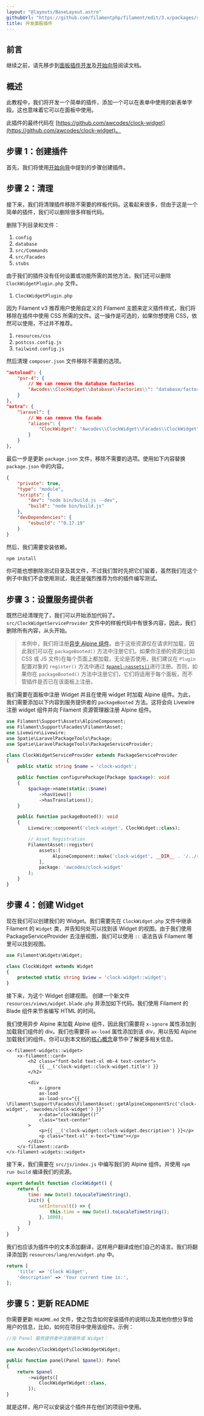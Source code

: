 ```yaml
---
layout: "@layouts/BaseLayout.astro"
githubUrl: "https://github.com/filamentphp/filament/edit/3.x/packages/support/docs/06-plugins/02-build-a-panel-plugin.md"
title: 开发面板插件
---
```


## 前言

继续之前，请先移步到[面板插件开发](/docs/zh-CN/3.x/panels/plugins)及[开始向导](/docs/zh-CN/3.x/support/plugins/getting-started)阅读文档。

## 概述

此教程中，我们将开发一个简单的插件，添加一个可以在表单中使用的新表单字段。这也意味着它可以在面板中使用。

此插件的最终代码在 [https://github.com/awcodes/clock-widget](https://github.com/awcodes/clock-widget)。

## 步骤 1：创建插件

首先，我们将使用[开始向导](getting-started#创建插件)中提到的步骤创建插件。

## 步骤 2：清理

接下来，我们将清理插件移除不需要的样板代码。这看起来很多，但由于这是一个简单的插件，我们可以删除很多样板代码。

删除下列目录和文件：
1. `config`
1. `database`
1. `src/Commands`
1. `src/Facades`
1. `stubs`

由于我们的插件没有任何设置或功能所需的其他方法，我们还可以删除 `ClockWidgetPlugin.php` 文件。

1. `ClockWidgetPlugin.php`

因为 Filament v3 推荐用户使用自定义的 Filament 主题来定义插件样式，我们将移除在插件中使用 CSS 所需的文件。这一操作是可选的，如果你想使用 CSS，依然可以使用，不过并不推荐。 

1. `resources/css`
1. `postcss.config.js`
1. `tailwind.config.js`

然后清理 `composer.json` 文件移除不需要的选项。

```json
"autoload": {
    "psr-4": {
        // We can remove the database factories
        "Awcodes\\ClockWidget\\Database\\Factories\\": "database/factories/"
    }
},
"extra": {
    "laravel": {
        // We can remove the facade
        "aliases": {
            "ClockWidget": "Awcodes\\ClockWidget\\Facades\\ClockWidget"
        }
    }
},
```

最后一步是更新 `package.json` 文件，移除不需要的选项。使用如下内容替换 `package.json` 中的内容。

```json
{
    "private": true,
    "type": "module",
    "scripts": {
        "dev": "node bin/build.js --dev",
        "build": "node bin/build.js"
    },
    "devDependencies": {
        "esbuild": "^0.17.19"
    }
}
```

然后，我们需要安装依赖。

```bash
npm install
```

你可能也想删除测试目录及其文件，不过我们暂时先把它们留着，虽然我们在这个例子中我们不会使用测试，我还是强烈推荐为你的插件编写测试。

## 步骤 3：设置服务提供者

既然已经清理完了，我们可以开始添加代码了。`src/ClockWidgetServiceProvider` 文件中的样板代码中有很多内容，因此，我们删除所有内容，从头开始。

> 本例中，我们将注册[异步 Alpine 组件](../assets#异步-alpinejs-组件)。由于这些资源仅在请求时加载，因此我们可以在 `packageBooted()` 方法中注册它们。如果你注册的资源(比如 CSS 或 JS 文件)在每个页面上都加载，无论是否使用，我们建议在 `Plugin` 配置对象的 `register()` 方法中通过 [`$panel->assets()`](../../panels/configuration#注册面板资源)进行注册。否则，如果你在 `packageBooted()` 方法中注册它们，它们将适用于每个面板，而不管插件是否已在该面板上注册。 
 
我们需要在面板中注册 Widget 并且在使用 widget 时加载 Alpine 组件。为此，我们需要添加以下内容到服务提供者的 `packageBooted` 方法。这将会向 Livewire 注册 widget 组件并向 Filament 资源管理器注册 Alpine 组件。

```php
use Filament\Support\Assets\AlpineComponent;
use Filament\Support\Facades\FilamentAsset;
use Livewire\Livewire;
use Spatie\LaravelPackageTools\Package;
use Spatie\LaravelPackageTools\PackageServiceProvider;

class ClockWidgetServiceProvider extends PackageServiceProvider
{
    public static string $name = 'clock-widget';

    public function configurePackage(Package $package): void
    {
        $package->name(static::$name)
            ->hasViews()
            ->hasTranslations();
    }

    public function packageBooted(): void
    {
        Livewire::component('clock-widget', ClockWidget::class);

        // Asset Registration
        FilamentAsset::register(
            assets:[
                 AlpineComponent::make('clock-widget', __DIR__ . '/../resources/dist/clock-widget.js'),
            ],
            package: 'awcodes/clock-widget'
        );
    }
}
```

## 步骤 4：创建 Widget

现在我们可以创建我们的 Widget。我们需要先在 `ClockWidget.php` 文件中继承 Filament 的 `Widget` 类，并告知何处可以找到该 Widget 的视图。由于我们使用 PackageServiceProvider 去注册视图，我们可以使用 `::` 语法告诉 Filament 哪里可以找到视图。

```php
use Filament\Widgets\Widget;

class ClockWidget extends Widget
{
    protected static string $view = 'clock-widget::widget';
}
```

接下来，为这个 Widget 创建视图。 创建一个新文件 `resources/views/widget.blade.php` 并添加如下代码。我们使用 Filament 的 Blade 组件来节省编写 HTML 的时间。

我们使用异步 Alpine 来加载 Alpine 组件，因此我们需要将 `x-ignore` 属性添加到加载我们组件的 div。我们也需要将 `ax-load` 属性添加到该 div，用以告知 Alpine 加载我们的组件。你可以到本文档的[核心概念](/docs/3.x/support/assets#异步-alpinejs-组件)章节中了解更多相关信息。

```blade
<x-filament-widgets::widget>
    <x-filament::card>
        <h2 class="font-bold text-xl mb-4 text-center">
            {{ __('clock-widget::clock-widget.title') }}
        </h2>

        <div
            x-ignore
            ax-load
            ax-load-src="{{ \Filament\Support\Facades\FilamentAsset::getAlpineComponentSrc('clock-widget', 'awcodes/clock-widget') }}"
            x-data="clockWidget()"
            class="text-center"
        >
            <p>{{ __('clock-widget::clock-widget.description') }}</p>
            <p class="text-xl" x-text="time"></p>
        </div>
    </x-filament::card>
</x-filament-widgets::widget>
```

接下来，我们需要在 `src/js/index.js` 中编写我们的 Alpine 组件。并使用 `npm run build` 编译我们的资源。

```js
export default function clockWidget() {
    return {
        time: new Date().toLocaleTimeString(),
        init() {
            setInterval(() => {
                this.time = new Date().toLocaleTimeString();
            }, 1000);
        }
    }
}
```

我们也应该为插件中的文本添加翻译，这样用户翻译成他们自己的语言。我们将翻译添加到 `resources/lang/en/widget.php` 中。

```php
return [
    'title' => 'Clock Widget',
    'description' => 'Your current time is:',
];
```

## 步骤 5：更新 README

你需要更新 `README.md` 文件，使之包含如何安装插件的说明以及其他你想分享给用户的信息，比如，如何在项目中使用该组件。示例：

```php
//在 Panel 服务提供者中注册插件或 Widget：

use Awcodes\ClockWidget\ClockWidgetWidget;

public function panel(Panel $panel): Panel
{
    return $panel
        ->widgets([
            ClockWidgetWidget::class,
        ]);
}
```

就是这样，用户可以安装这个插件并在他们的项目中使用。
